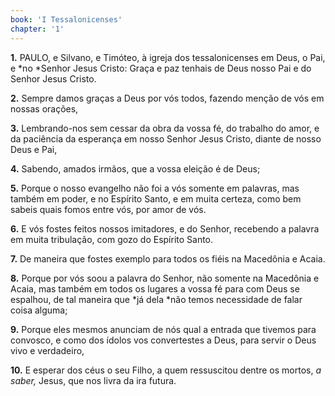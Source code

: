```yaml
---
book: 'I Tessalonicenses'
chapter: '1'
---
```


**1.** PAULO, e Silvano, e Timóteo, à igreja dos tessalonicenses em Deus, o Pai, e *no *Senhor Jesus Cristo: Graça e paz tenhais de Deus nosso Pai e do Senhor Jesus Cristo.

**2.** Sempre damos graças a Deus por vós todos, fazendo menção de vós em nossas orações,

**3.** Lembrando-nos sem cessar da obra da vossa fé, do trabalho do amor, e da paciência da esperança em nosso Senhor Jesus Cristo, diante de nosso Deus e Pai,

**4.** Sabendo, amados irmãos, que a vossa eleição é de Deus;

**5.** Porque o nosso evangelho não foi a vós somente em palavras, mas também em poder, e no Espírito Santo, e em muita certeza, como bem sabeis quais fomos entre vós, por amor de vós.

**6.** E vós fostes feitos nossos imitadores, e do Senhor, recebendo a palavra em muita tribulação, com gozo do Espírito Santo.

**7.** De maneira que fostes exemplo para todos os fiéis na Macedônia e Acaia.

**8.** Porque por vós soou a palavra do Senhor, não somente na Macedônia e Acaia, mas também em todos os lugares a vossa fé para com Deus se espalhou, de tal maneira que *já dela *não temos necessidade de falar coisa alguma;

**9.** Porque eles mesmos anunciam de nós qual a entrada que tivemos para convosco, e como dos ídolos vos convertestes a Deus, para servir o Deus vivo e verdadeiro,

**10.** E esperar dos céus o seu Filho, a quem ressuscitou dentre os mortos, *a saber,* Jesus, que nos livra da ira futura.